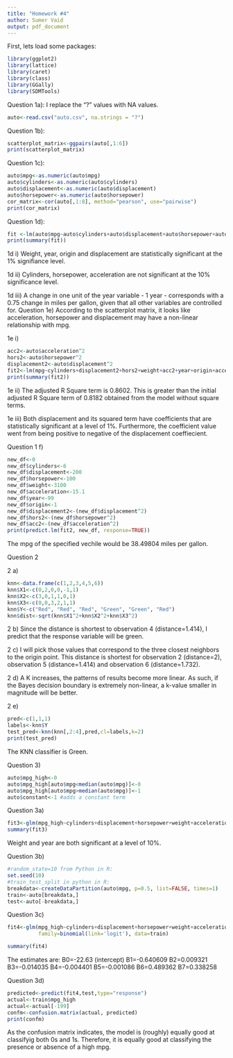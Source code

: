 ```yaml
---
title: "Homework #4"
author: Sumer Vaid
output: pdf_document
---
```


First, lets load some packages: 

```r
library(ggplot2)
library(lattice)
library(caret)
library(class)
library(GGally)
library(SDMTools)
```

Question 1a):
I replace the "?" values with NA values. 
```r
auto<-read.csv("auto.csv", na.strings = "?")
```

Question 1b):
```r
scatterplot_matrix<-ggpairs(auto[,1:6])
print(scatterplot_matrix)
```

Question 1c):
```r
auto$mpg<-as.numeric(auto$mpg)
auto$cylinders<-as.numeric(auto$cylinders)
auto$displacement<-as.numeric(auto$displacement)
auto$horsepower<-as.numeric(auto$horsepower)
cor_matrix<-cor(auto[,1:8], method="pearson", use="pairwise")
print(cor_matrix)
```

Question 1d):
```r
fit <-lm(auto$mpg~auto$cylinders+auto$displacement+auto$horsepower+auto$weight+auto$acceleration+auto$year+auto$origin)
print(summary(fit))
```
1d i) Weight, year, origin and displacement are statistically significant at the 1% signifiance level. 

1d ii) Cylinders, horsepower, acceleration are not significant at the 10% significance level. 

1d iii) A change in one unit of the year variable - 1 year - corresponds with a 0.75 change in miles per gallon, given that all other variables are controlled for. 
Question 1e)
According to the scatterplot matrix, it looks like acceleration, horsepower and displacement may have a non-linear relationship with mpg. 

1e i)
```r
acc2<-auto$acceleration^2
hors2<-auto$horsepower^2
displacement2<-auto$displacement^2
fit2<-lm(mpg~cylinders+displacement2+hors2+weight+acc2+year+origin+acceleration+horsepower+displacement, data=auto)
print(summary(fit2))
```
1e ii) The adjusted R Square term is 0.8602. This is greater than the initial adjusted R Square term of 0.8182 obtained from the model without square terms. 

1e iii) Both displacement and its squared term have coefficients that are statistically significant at a level of 1%. Furthermore, the coefficient value went from being positive to negative of the displacement coeffiecient. 

Question 1 f)

```r
new_df<-0
new_df$cylinders<-6
new_df$displacement<-200
new_df$horsepower<-100
new_df$weight<-3100
new_df$acceleration<-15.1
new_df$year<-99
new_df$origin<-1
new_df$displacement2<-(new_df$displacement^2)
new_df$hors2<-(new_df$horsepower^2)
new_df$acc2<-(new_df$acceleration^2)
print(predict.lm(fit2, new_df, response=TRUE)) 
```
The mpg of the specified vechile would be 38.49804 miles per gallon. 


Question 2

2 a) 
```r
knn<-data.frame(c(1,2,3,4,5,6))
knn$X1<-c(0,2,0,0,-1,1)
knn$X2<-c(3,0,1,1,0,1)
knn$X3<-c(0,0,3,2,1,1)
knn$Y<-c("Red", "Red", "Red", "Green", "Green", "Red")
knn$dist<-sqrt(knn$X1^2+knn$X2^2+knn$X3^2)
```

2 b) Since the distance is shortest to observation 4 (distance=1.414), I predict that the response variable will be green. 

2 c) I will pick those values that correspond to the three closest neighbors to the origin point. This distance is shortest for observation 2 (distance=2), observation 5 (distance=1.414) and observation 6 (distance=1.732). 

2 d) A K increases, the patterns of results become more linear. As such, if the Bayes decision boundary is extremely non-linear, a k-value smaller in magnitude will be better. 

2 e)

```r
pred<-c(1,1,1)
labels<-knn$Y
test_pred<-knn(knn[,2:4],pred,cl=labels,k=2)
print(test_pred)
```
The KNN classifier is Green. 


Question 3)
```r
auto$mpg_high<-0
auto$mpg_high[auto$mpg<median(auto$mpg)]<-0
auto$mpg_high[auto$mpg>median(auto$mpg)]<-1
auto$constant<-1 #adds a constant term
```

Question 3a)
```r
fit3<-glm(mpg_high~cylinders+displacement+horsepower+weight+acceleration+year+origin, family=binomial(link='logit'), data=auto)
summary(fit3)
```
Weight and year are both significant at a level of 10%. 

Question 3b)
```r
#random_state=10 from Python in R:
set.seed(10)
#train_test_split in python in R:
breakdata<-createDataPartition(auto$mpg, p=0.5, list=FALSE, times=1)  
train<-auto[breakdata,] 
test<-auto[-breakdata,]
```

Question 3c)
```r
fit4<-glm(mpg_high~cylinders+displacement+horsepower+weight+acceleration+year+origin,
          family=binomial(link='logit'), data=train)

summary(fit4)

```
The estimates are:
B0=-22.63 (intercept)
B1=-0.640609
B2=0.009321
B3=-0.014035
B4=-0.004401
B5=-0.001086
B6=0.489362
B7=0.338258


Question 3d)
```r
predicted<-predict(fit4,test,type="response")
actual<-train$mpg_high
actual<-actual[-199]
confm<-confusion.matrix(actual, predicted)
print(confm)
```

As the confusion matrix indicates, the model is (roughly) equally good at classifyig both 0s and 1s. Therefore, it is equally good at classifying the presence or absence of a high mpg. 
